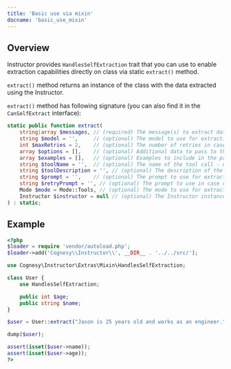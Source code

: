 ---
title: 'Basic use via mixin'
docname: 'basic_use_mixin'
---

## Overview

Instructor provides `HandlesSelfExtraction` trait that you can use to enable
extraction capabilities directly on class via static `extract()` method.

`extract()` method returns an instance of the class with the data extracted
using the Instructor.

`extract()` method has following signature (you can also find it in the
`CanSelfExtract` interface):

```php
static public function extract(
    string|array $messages, // (required) The message(s) to extract data from
    string $model = '',     // (optional) The model to use for extraction (otherwise - use default)
    int $maxRetries = 2,    // (optional) The number of retries in case of validation failure
    array $options = [],    // (optional) Additional data to pass to the Instructor or LLM API
    array $examples = [],   // (optional) Examples to include in the prompt
    string $toolName = '',  // (optional) The name of the tool call - used to add semantic information for LLM
    string $toolDescription = '', // (optional) The description of the tool call - as above
    string $prompt = '',    // (optional) The prompt to use for extraction
    string $retryPrompt = '', // (optional) The prompt to use in case of validation failure
    Mode $mode = Mode::Tools, // (optional) The mode to use for extraction
    Instructor $instructor = null // (optional) The Instructor instance to use for extraction
) : static;
```

## Example

```php
<?php
$loader = require 'vendor/autoload.php';
$loader->add('Cognesy\\Instructor\\', __DIR__ . '../../src/');

use Cognesy\Instructor\Extras\Mixin\HandlesSelfExtraction;

class User {
    use HandlesSelfExtraction;

    public int $age;
    public string $name;
}

$user = User::extract("Jason is 25 years old and works as an engineer.");

dump($user);

assert(isset($user->name));
assert(isset($user->age));
?>
```
